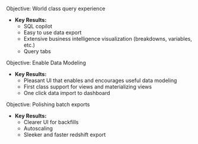 
Objective: World class query experience

* **Key Results:**
    * SQL copilot
    * Easy to use data export
    * Extensive business intelligence visualization (breakdowns, variables, etc.)
    * Query tabs

Objective: Enable Data Modeling

* **Key Results:**
    * Pleasant UI that enables and encourages useful data modeling
    * First class support for views and materializing views
    * One click data import to dashboard

Objective: Polishing batch exports

* **Key Results:**
    * Clearer UI for backfills
    * Autoscaling
    * Sleeker and faster redshift export